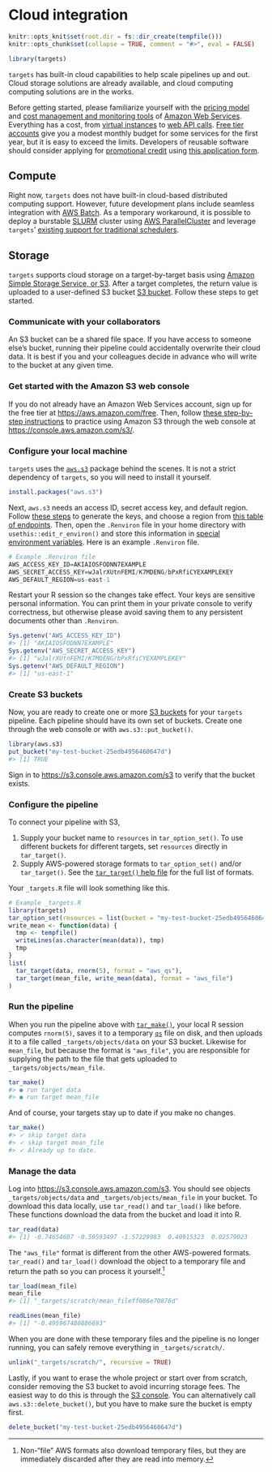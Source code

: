 # Cloud integration {#cloud}

```r
knitr::opts_knit$set(root.dir = fs::dir_create(tempfile()))
knitr::opts_chunk$set(collapse = TRUE, comment = "#>", eval = FALSE)
```

```r
library(targets)
```

`targets` has built-in cloud capabilities to help scale pipelines up and out. Cloud storage solutions are already available, and cloud computing computing solutions are in the works.

Before getting started, please familiarize yourself with the [pricing model](https://aws.amazon.com/pricing/) and [cost management and monitoring tools](https://docs.aws.amazon.com/account-billing/index.html) of [Amazon Web Services](https://aws.amazon.com/). Everything has a cost, from [virtual instances](https://aws.amazon.com/ec2/) to [web API calls](https://docs.aws.amazon.com/#user_guides). [Free tier accounts](https://aws.amazon.com/free/) give you a modest monthly budget for some services for the first year, but it is easy to exceed the limits. Developers of reusable software should consider applying for [promotional credit](https://aws.amazon.com/blogs/opensource/aws-promotional-credits-open-source-projects/) using [this application form](https://pages.awscloud.com/AWS-Credits-for-Open-Source-Projects).

## Compute

Right now, `targets` does not have built-in cloud-based distributed computing support. However, future development plans include seamless integration with [AWS Batch](https://aws.amazon.com/batch/). As a temporary workaround, it is possible to deploy a burstable [SLURM](https://slurm.schedmd.com/documentation.html) cluster using [AWS ParallelCluster](https://aws.amazon.com/hpc/parallelcluster/) and leverage `targets`' [existing support for traditional schedulers](#hpc).

## Storage

`targets` supports cloud storage on a target-by-target basis using [Amazon Simple Storage Service, or S3](https://aws.amazon.com/s3/). After a target completes, the return value is uploaded to a user-defined S3 bucket [S3 bucket](https://docs.aws.amazon.com/AmazonS3/latest/user-guide/create-bucket.html). Follow these steps to get started.

### Communicate with your collaborators

An S3 bucket can be a shared file space. If you have access to someone else's bucket, running their pipeline could accidentally overwrite their cloud data. It is best if you and your colleagues decide in advance who will write to the bucket at any given time.

### Get started with the Amazon S3 web console

If you do not already have an Amazon Web Services account, sign up for the free tier at <https://aws.amazon.com/free>. Then, follow [these step-by-step instructions](https://docs.aws.amazon.com/AmazonS3/latest/gsg/GetStartedWithS3.html) to practice using Amazon S3 through the web console at <https://console.aws.amazon.com/s3/>.

### Configure your local machine

`targets` uses the [`aws.s3`](https://github.com/cloudyr/aws.s3) package behind the scenes. It is not a strict dependency of `targets`, so you will need to install it yourself.

```r
install.packages("aws.s3")
```

Next, `aws.s3` needs an access ID, secret access key, and default region. Follow [these steps](https://docs.aws.amazon.com/cli/latest/userguide/cli-configure-quickstart.html#cli-configure-quickstart-creds) to generate the keys, and choose a region from [this table of endpoints](https://docs.aws.amazon.com/general/latest/gr/s3.html). Then, open the `.Renviron` file in your home directory with `usethis::edit_r_environ()` and store this information in [special environment variables](https://docs.aws.amazon.com/cli/latest/userguide/cli-configure-envvars.html). Here is an example `.Renviron` file.

```r
# Example .Renviron file
AWS_ACCESS_KEY_ID=AKIAIOSFODNN7EXAMPLE
AWS_SECRET_ACCESS_KEY=wJalrXUtnFEMI/K7MDENG/bPxRfiCYEXAMPLEKEY
AWS_DEFAULT_REGION=us-east-1
```

Restart your R session so the changes take effect. Your keys are sensitive personal information. You can print them in your private console to verify correctness, but otherwise please avoid saving them to any persistent documents other than `.Renviron`.

```r
Sys.getenv("AWS_ACCESS_KEY_ID")
#> [1] "AKIAIOSFODNN7EXAMPLE"
Sys.getenv("AWS_SECRET_ACCESS_KEY")
#> [1] "wJalrXUtnFEMI/K7MDENG/bPxRfiCYEXAMPLEKEY"
Sys.getenv("AWS_DEFAULT_REGION")
#> [1] "us-east-1"
```

### Create S3 buckets

Now, you are ready to create one or more [S3 buckets](https://docs.aws.amazon.com/AmazonS3/latest/dev/UsingBucket.html) for your `targets` pipeline. Each pipeline should have its own set of buckets. Create one through the web console or with `aws.s3::put_bucket()`.

```r
library(aws.s3)
put_bucket("my-test-bucket-25edb4956460647d")
#> [1] TRUE
```

Sign in to <https://s3.console.aws.amazon.com/s3> to verify that the bucket exists.

### Configure the pipeline

To connect your pipeline with S3,

1. Supply your bucket name to `resources` in `tar_option_set()`. To use different buckets for different targets, set `resources` directly in `tar_target()`.
1. Supply AWS-powered storage formats to `tar_option_set()` and/or `tar_target()`. See the [`tar_target()` help file](https://docs.ropensci.org/targets/reference/tar_target.html#arguments) for the full list of formats.

Your `_targets.R` file will look something like this.

```r
# Example _targets.R
library(targets)
tar_option_set(resources = list(bucket = "my-test-bucket-25edb4956460647d"))
write_mean <- function(data) {
  tmp <- tempfile()
  writeLines(as.character(mean(data)), tmp)
  tmp
}
list(
  tar_target(data, rnorm(5), format = "aws_qs"),
  tar_target(mean_file, write_mean(data), format = "aws_file")
)
```

### Run the pipeline

When you run the pipeline above with [`tar_make()`](https://docs.ropensci.org/targets/reference/tar_make.html), your local R session computes `rnorm(5)`, saves it to a temporary [`qs`](https://github.com/traversc/qs) file on disk, and then uploads it to a file called `_targets/objects/data` on your S3 bucket. Likewise for `mean_file`, but because the format is `"aws_file"`, you are responsible for supplying the path to the file that gets uploaded to `_targets/objects/mean_file`.

```r
tar_make()
#> ● run target data
#> ● run target mean_file
```

And of course, your targets stay up to date if you make no changes.

```r
tar_make()
#> ✓ skip target data
#> ✓ skip target mean_file
#> ✓ Already up to date.
```

### Manage the data

Log into <https://s3.console.aws.amazon.com/s3>. You should see objects `_targets/objects/data` and `_targets/objects/mean_file` in your bucket. To download this data locally, use `tar_read()` and `tar_load()` like before. These functions download the data from the bucket and load it into R.

```r
tar_read(data)
#> [1] -0.74654607 -0.59593497 -1.57229983  0.40915323  0.02579023
```

The `"aws_file"` format is different from the other AWS-powered formats. `tar_read()` and `tar_load()` download the object to a temporary file and return the path so you can process it yourself.^[Non-"file" AWS formats also download temporary files, but they are immediately discarded after they are read into memory.]

```r
tar_load(mean_file)
mean_file
#> [1] "_targets/scratch/mean_fileff086e70876d"
```

```r
readLines(mean_file)
#> [1] "-0.495967480886693"
```

When you are done with these temporary files and the pipeline is no longer running, you can safely remove everything in `_targets/scratch/`.

```r
unlink("_targets/scratch/", recursive = TRUE)
```

Lastly, if you want to erase the whole project or start over from scratch, consider removing the S3 bucket to avoid incurring storage fees. The easiest way to do this is through the [S3 console](https://s3.console.aws.amazon.com/s3). You can alternatively call `aws.s3::delete_bucket()`, but you have to make sure the bucket is empty first.

```r
delete_bucket("my-test-bucket-25edb4956460647d")
```
